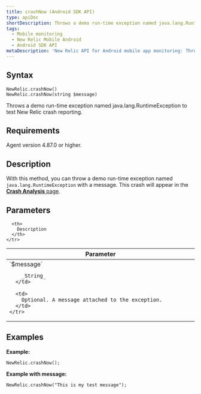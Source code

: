 ```yaml
---
title: crashNow (Android SDK API)
type: apiDoc
shortDescription: Throws a demo run-time exception named java.lang.RuntimeException to test New Relic crash reporting.
tags:
  - Mobile monitoring
  - New Relic Mobile Android
  - Android SDK API
metaDescription: 'New Relic API for Android mobile app monitoring: Throws a demo run-time exception named java.lang.RuntimeException to test crash reporting.'
---
```


## Syntax

```
NewRelic.crashNow()
NewRelic.crashNow(string $message)
```

Throws a demo run-time exception named java.lang.RuntimeException to test New Relic crash reporting.

## Requirements

Agent version 4.87.0 or higher.

## Description

With this method, you can throw a demo run-time exception named `java.lang.RuntimeException` with a message. This crash will appear in the [**Crash Analysis** page](/docs/mobile-monitoring/mobile-monitoring-ui/crashes/crash-analysis-group-filter-your-crashes).

## Parameters

<table>
  <thead>
    <tr>
      <th width="25%">
        Parameter
      </th>

      <th>
        Description
      </th>
    </tr>
  </thead>

  <tbody>
    <tr>
      <td>
        `$message`

        _String_
      </td>

      <td>
        Optional. A message attached to the exception.
      </td>
    </tr>
  </tbody>
</table>

## Examples

**Example:**

```
NewRelic.crashNow();
```

**Example with message:**

```
NewRelic.crashNow("This is my test message");
```
